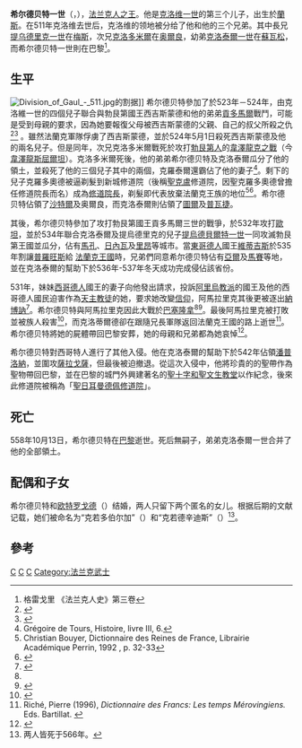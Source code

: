 {{refimprove|time=2015-02-06T09:21:50+00:00}}
{{Expand|time=2014-08-14}}

{{Infobox royalty
| name         = 希尔德贝特一世<br>Childebert I<sup>er</sup>
| title        = '''[[法兰克国王列表|法兰克人之王]]'''、'''[[法兰克国王列表|奥尔良国王]]'''、'''[[法兰克国王列表|勃艮第国王]]'''
| image        = Jean-Louis Bézard - Childebert Ier roi de Francs (mort en 558).jpg
| imgw         = 200px
| caption      = 希尔德贝特一世
| succession   = [[法兰克国王列表|法兰克人之王]]
| reign        = 511年11月27日—558年10月13日
| predecessor  = [[克洛维一世|克洛维一世]]
| successor    = [[克洛泰尔一世|克洛泰尔一世]]
| succession1  = [[法兰克国王列表|奥尔良国王]]
| reign1       = 524年6月21日—558年10月13日
| predecessor1 = [[克洛多米尔|克洛多米尔]]
| successor1   = [[克洛泰尔一世|克洛泰尔一世]]
| succession2  = [[法兰克国王列表|勃艮第国王]]
| reign2       = 534年—558年10月13日
| predecessor2 = [[贡多马尔三世|贡多马尔三世]]
| successor2   = [[克洛泰尔一世|克洛泰尔一世]]
| spouse       = [[欧特罗戈德|欧特罗戈德]]
| issue        = 克若多伯尔加<br>克若德辛迪斯
| house        = [[墨洛温王朝|墨洛温王朝]]
| house-type   = 王朝
| father       = [[克洛维一世|克洛维一世]]
| mother       = [[克洛蒂尔德|克洛蒂尔德]]
| birth_date   = 496年
| birth_place  = [[兰斯|兰斯]]
| death_date   = {{death date and age|de=yes|558|10|13|496|0|0}}
| death_place  = [[巴黎|巴黎]]
| burial_date  = 
| burial_place = [[圣日耳曼德佩修道院|圣日耳曼德佩修道院]]
| religion     = [[天主教|天主教]]
}}

'''希尔德贝特一世'''（{{lang-fr|Childebert I<sup>er</sup>}}，{{bd|496年||558年|10月13日|catIdx=C}}），[[法兰克国王列表|法兰克人之王]]。他是[[克洛维一世|克洛维一世]]的第三个儿子，出生於[[蘭斯_(法國城市)|蘭斯]]。在511年克洛维去世后，克洛维的领地被分给了他和他的三个兄弟。其中長兄[[提乌德里克一世|提乌德里克一世]]在[[梅斯|梅斯]]，次兄[[克洛多米爾|克洛多米爾]]在[[奥爾良|奥爾良]]，幼弟[[克洛泰爾一世|克洛泰爾一世]]在[[蘇瓦松|蘇瓦松]]，而希尔德贝特一世則在巴黎<ref>格雷戈里 《法兰克人史》第三卷</ref>。

== 生平 ==
[[File:Division_of_Gaul_-_511.jpg|thumb]]的割据]]
希尔德贝特參加了於523年－524年，由克洛維一世的四個兒子聯合與勃艮第國王西吉斯蒙德和他的弟弟[[貢多馬爾三世|貢多馬爾]]戰鬥，可能是受到母親{{link-en|克洛蒂爾德|Clotilde}}的要求，因為她要報復父母被西吉斯蒙德的父親、自己的叔父{{link-en|貢多巴德|Gundobad}}所殺之仇<ref name=encbrit>{{cite EB1911|wstitle=Clotilda, Saint|volume=6|page=557|short=1}}</ref><ref>{{Cite web |url=http://www.ewtn.com/library/MARY/CLOTILDA.HTM |title=Butler, Alban. ''The Lives or the Fathers, Martyrs and Other Principal Saints'', Vol. VI, D. & J. Sadlier, & Company, 1864 |access-date=2017-07-16 |archive-date=2018-08-09 |archive-url=https://web.archive.org/web/20180809025213/http://www.ewtn.com/library/MARY/CLOTILDA.HTM |dead-url=no }}</ref>
。雖然法蘭克軍隊俘虜了西吉斯蒙德，並於524年5月1日殺死西吉斯蒙德及他的兩名兒子。但是同年，次兄克洛多米爾戰死於攻打[[勃艮第人|勃艮第人]]的[[韋澤龍克之戰|韋澤龍克之戰]]（今[[韋澤龍斯屈爾坦|韋澤龍斯屈爾坦]]）。克洛多米爾死後，他的弟弟希尔德贝特及克洛泰爾瓜分了他的領土，並殺死了他的三個兒子其中的兩個，克羅泰爾還霸佔了他的妻子{{link-en|貢迪奧克|Guntheuc}}<ref name="Tours">Grégoire de Tours, Histoire, livre III, 6.</ref>。剩下的兒子克羅多奧德被逼剃髮到新城修道院（後稱[[聖克盧|聖克盧]]修道院，因聖克羅多奧德曾擔任修道院長而名）成為[[修道院長|修道院長]]，剃髮即代表放棄法蘭克王族的地位<ref name="Bouyer">Christian Bouyer, Dictionnaire des Reines de France, Librairie Académique Perrin, 1992 {{ISBN|2-262-00789-6}}, p. 32-33</ref><ref name="patrick">{{cite web | last =Rabenstein | first =Katherine | title =Cloud (Clodoald, Clodulphus) of Nogent | work =Saint of the Day, September 7 | date =November 1998 | url =http://www.saintpatrickdc.org/ss/0907.shtml | access-date =2017-07-16 | archive-date =2019-12-31 | archive-url =https://web.archive.org/web/20191231093031/http://www.saintpatrickdc.org/ss/0907.shtml | dead-url =no }}</ref>。希尔德贝特佔領了[[沙特爾|沙特爾]]及奥爾良，而克洛泰爾則佔領了[[圖爾|圖爾]]及[[普瓦捷|普瓦捷]]。

其後，希尔德贝特參加了攻打勃艮第國王貢多馬爾三世的戰爭，於532年攻打[[歐坦|歐坦]]，並於534年聯合克洛泰爾及提烏德里克的兒子[[提烏德貝爾特一世|提烏德貝爾特一世]]一同攻滅勃艮第王國並瓜分，佔有[[馬孔|馬孔]]、[[日內瓦|日內瓦]]及[[里昂|里昂]]等城市。當[[東哥德人|東哥德人]]國王[[維蒂吉斯|維蒂吉斯]]於535年割讓[[普羅旺斯|普羅旺斯]]給
[[法蘭克王國|法蘭克王國]]時，兄弟們同意希尔德贝特佔有[[亞爾|亞爾]]及[[馬賽|馬賽]]等地，並在克洛泰爾的幫助下於536年-537年冬天成功完成侵佔該省份。

531年，妹妹[[西哥德人|西哥德人]]國王{{link-en|阿馬拉里克|Amalaric}}的妻子{{link-en|克洛蒂爾德|Clotilde (died 531)}}向他發出請求，投訴[[阿里烏教派|阿里烏教派]]的國王及他的西哥德人國民迫害作為[[天主教徒|天主教徒]]的她，要求她改變[[信仰|信仰]]，阿馬拉里克其後更被逐出[[納博訥|納博訥]]<ref name="Spain 1">{{cite book |url=http://books.google.com.sg/books?id=yA3p6v3UxyIC&pg=PA41 |pages=41– |title=A history of medieval Spain |first=Joseph |last=Callaghan |year=1975 |publisher=Cornell University Press |isbn=9780801492648 |access-date=2017-07-16 |archive-date=2018-12-02 |archive-url=https://web.archive.org/web/20181202155212/https://books.google.com.sg/books?id=yA3p6v3UxyIC&pg=PA41 |dead-url=no }}</ref>。希尔德贝特與阿馬拉里克因此大戰於[[巴塞隆拿|巴塞隆拿]]<ref name="Spain 1"/><ref>{{cite book |url=http://books.google.com.sg/books?id=M-NmAAAAMAAJ |title=An Ancestral History: 8 B.C. to 1986 : a Life and Times Study of the Allerton, Appling, Barrow, Brewster, Brooke, Ficke, Gambrell, Mattison, Mooney, Newton, Petit, Rheinlander, Schwerdtfeger, Spivey, Trammel, Van Rennselaer, and Wyatt Families in Europe and the American South |first=Thomas Ross |last=Gambrell |year=2001 |publisher=Gateway Press |pages=55– |access-date=2017-07-16 |archive-date=2018-12-02 |archive-url=https://web.archive.org/web/20181202202619/https://books.google.com.sg/books?id=M-NmAAAAMAAJ |dead-url=no }}</ref>。最後阿馬拉里克被打敗並被族人殺害<ref>{{cite book |url=http://books.google.com.sg/books?id=kBBSUxxY3w4C&pg=PA107 |pages=107– |title=The Universal Dictionary of Biography and Mythology, A-clu |last=Thomas |first=Joseph |publisher=Cosimo |year=2013 |isbn=9781616400682 |access-date=2017-07-16 |archive-date=2018-12-02 |archive-url=https://web.archive.org/web/20181202202625/https://books.google.com.sg/books?id=kBBSUxxY3w4C&pg=PA107 |dead-url=no }}</ref>，而克洛蒂爾德卻在跟隨兄長軍隊返回法蘭克王國的路上逝世<ref name="Rich 1">Riché, Pierre (1996), ''Dictionnaire des Francs: Les temps Mérovingiens.'' Eds. Bartillat.  {{ISBN|2-84100-008-7}}</ref>。希尔德贝特將她的屍體帶回巴黎安葬，她的母親和兄弟都為她哀悼<ref>{{cite book |url=http://books.google.com.sg/books?id=u8KHqA_dmmAC&pg=PT232 |pages=232– |title=The king's body: sacred rituals of power in medieval and early modern Europe |first=Sergio |last=Bertelli |publisher=Penn State Press |year=2003 |isbn=9780271041391 |access-date=2017-07-16 |archive-date=2018-12-02 |archive-url=https://web.archive.org/web/20181202202643/https://books.google.com.sg/books?id=u8KHqA_dmmAC&pg=PT232 |dead-url=no }}</ref>。

希尔德贝特對西哥特人進行了其他入侵。他在克洛泰爾的幫助下於542年佔領[[潘普洛納_(西班牙)|潘普洛納]]，並圍攻[[薩拉戈薩|薩拉戈薩]]，但最後被迫撤退。從這次入侵中，他將珍貴的{{link-en|薩拉戈薩的聖文生|Vincent of Saragossa}}的聖帶作為聖物帶回巴黎，並在巴黎的城門外興建著名的[[聖十字和聖文生教堂|聖十字和聖文生教堂]]以作紀念，後來此修道院被稱為「[[聖日耳曼德佩修道院|聖日耳曼德佩修道院]]」。

== 死亡 ==
558年10月13日，希尔德贝特在[[巴黎|巴黎]]逝世。死后無嗣子，弟弟克洛泰爾一世合并了他的全部領土。

== 配偶和子女 ==
希尔德贝特和[[欧特罗戈德|欧特罗戈德]]（{{lang|fr|Ultrogothe}}）结婚，两人只留下两个匿名的女儿。根据后期的文献记载，她们被命名为“克若多伯尔加”（{{lang|fr|Chrodoberga}}）和“克若德辛迪斯”（{{lang|fr|Chrodesindis}}）<ref>两人皆死于566年。</ref>。

== 參考 ==
{{reflist}}

{{s-start}}
{{s-hou|[[墨洛温王朝|墨洛温王朝]]||496年|558年|10月13日|name=希尔德贝特一世}}
{{s-bef|before=[[克洛维一世|克洛维一世]]}}
{{s-ttl|title=[[法兰克国王列表|法兰克人之王]]|years=511年11月27日—558年10月13日}}
{{s-aft|rows=3|after=[[克洛泰尔一世|克洛泰尔一世]]}}
{{s-bef|before=[[克洛多米尔|克洛多米尔]]}}
{{s-ttl|title=[[法兰克国王列表|奥尔良国王]]|years=524年6月21日—558年10月13日日}}
{{s-bef|before=[[贡多马尔三世|贡多马尔三世]]}}
{{s-ttl|title=[[法兰克国王列表|勃艮第国王]]|years=534年—558年10月13日}}
{{end}}
{{墨洛温王朝}}
{{法國國家元首}}
{{Authority control}}

[[Category:6世纪法兰克人|C]]
[[Category:法兰克国王|C]]
[[Category:墨洛温王朝|C]]
[[Category:法兰克武士|Category:法兰克武士]]
